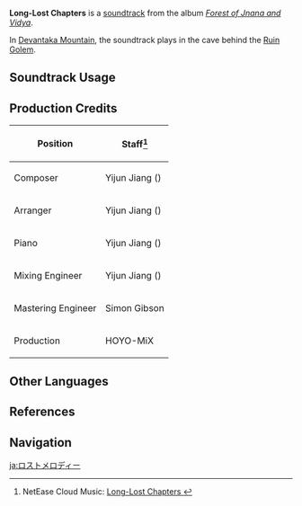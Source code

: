 {{Soundtrack Infobox
|image          = Forest of Jnana and Vidya.png
|album          = Forest of Jnana and Vidya
|disc           = 3
|number         = 75
|featured       =
|featured2      =
|featured3      =
|featured_disc  =
|featured_disc2 =
|featured_disc3 =
|youtube_id     = UVEOzm0Q1lM
|spotify_id     = 1DMWlAyeAcwzIRsHIq1eT5
|previous       = Chatter Between Roots
|next           = Nameless Days
}}
'''Long-Lost Chapters''' is a [[soundtrack]] from the album ''[[Forest of Jnana and Vidya]]''.

In [[Devantaka Mountain]], the soundtrack plays in the cave behind the [[Ruin Golem (Devantaka Mountain)|Ruin Golem]].

==Soundtrack Usage==
{{Soundtrack Usage
|quest    = 
|location = Ardravi Valley//cave behind [[Ruin Golem (Devantaka Mountain)|Ruin Golem]]
|domain   = Fragment of Childhood Dreams;;Garden of Endless Pillars;;The Contamination's Source;;The Coordinates of Sun and Rain;;The Dark Valley;;Under the Umbrella's Shade;;The Rhythm that Leads to the Gloomy Path (Domain);;The Rhythm that Nurtures the Sprout (Domain);;The Rhythm that Reveals the Beastly Trail (Domain);;For Fruits, Seeds, and Trees (Domain);;The Secret Garden of "Auguste"
|eventgameplay = HoYoFair/2022-12-30//minigame
}}

==Production Credits==
{| class="wikitable"
! Position
! Staff<ref>NetEase Cloud Music: [https://music.163.com/song?id=1992343576 Long-Lost Chapters {{zh|失落的歌调}}]</ref>
|-
! Composer
| Yijun Jiang ({{zh|姜以君}})
|-
! Arranger
| Yijun Jiang ({{zh|姜以君}})
|-
! Piano
| Yijun Jiang ({{zh|姜以君}})
|-
! Mixing Engineer
| Yijun Jiang ({{zh|姜以君}})
|-
! Mastering Engineer
| Simon Gibson
|-
! Production
| HOYO-MiX
|}
<!--
==Gallery==
<gallery>
</gallery>

==Trivia==
-->
==Other Languages==
{{Other Languages
|en      = Long-Lost Chapters
|zhs     = 失落的歌调
|zhs_rm  = Shīluò de Gēdiào
|zht     = 失落的歌調
|zht_rm  = Shīluò de Gēdiào
|zh_tl   = Lost Melody
|ja      = ロストメロディー
|ja_rm   = Rosuto Merodii
|ja_tl   = Lost Melody
}}

==References==
{{Reflist}}

==Navigation==
{{Soundtrack Navbox|Forest of Jnana and Vidya}}

[[ja:ロストメロディー]]